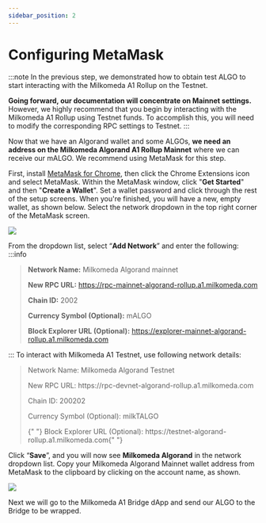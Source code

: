 ```yaml
---
sidebar_position: 2
---
```



# Configuring MetaMask

:::note
In the previous step, we demonstrated how to obtain test ALGO to start interacting with the Milkomeda A1 Rollup on the Testnet.

**Going forward, our documentation will concentrate on Mainnet settings.** However, we highly recommend that you begin by interacting with the Milkomeda A1 Rollup using Testnet funds. To accomplish this, you will need to modify the corresponding RPC settings to Testnet.
:::

Now that we have an Algorand wallet and some ALGOs, **we need an address on the Milkomeda Algorand A1 Rollup Mainnet** where we can receive our mALGO. We recommend using MetaMask for this step.

First, install [MetaMask for Chrome](https://chrome.google.com/webstore/detail/metamask/nkbihfbeogaeaoehlefnkodbefgpgknn), then click the Chrome Extensions icon <img src={puzzleIcon} alt="" className="img-icon" /> and select MetaMask. Within the MetaMask window, click "**Get Started**" and then "**Create a Wallet**". Set a wallet password and click through the rest of the setup screens. When you're finished, you will have a new, empty wallet, as shown below. Select the network dropdown in the top right corner of the MetaMask screen.

![](/img/algorand-eth.png)

From the dropdown list, select “**Add Network**” and enter the following:
:::info
> **Network Name:** Milkomeda Algorand mainnet
>
> **New RPC URL:** https://rpc-mainnet-algorand-rollup.a1.milkomeda.com 
>
> **Chain ID:** 2002
>
> **Currency Symbol (Optional):** mALGO
>
>
> **Block Explorer URL (Optional):** https://explorer-mainnet-algorand-rollup.a1.milkomeda.com
> 
:::
To interact with Milkomeda A1 Testnet, use following network details:

>Network Name: Milkomeda Algorand Testnet
><p> New RPC URL: https://rpc-devnet-algorand-rollup.a1.milkomeda.com </p>
><p>Chain ID: 200202</p>
><p>Currency Symbol (Optional): milkTALGO</p>
><p>
>  {" "}
>  Block Explorer URL (Optional): https://testnet-algorand-rollup.a1.milkomeda.com{" "}
></p>

Click “**Save**”, and you will now see **Milkomeda Algorand** in the network dropdown list. Copy your Milkomeda Algorand Mainnet wallet address from MetaMask to the clipboard by clicking on the account name, as shown.

![](/img/algorand-milk.png)

Next we will go to the Milkomeda A1 Bridge dApp and send our ALGO to the Bridge to be wrapped.
